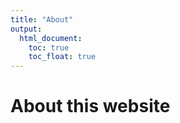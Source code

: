 ```yaml
---
title: "About"
output: 
  html_document:
    toc: true
    toc_float: true
---
```


# About this website

